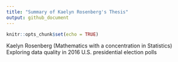 ```yaml
---
title: "Summary of Kaelyn Rosenberg's Thesis"
output: github_document
---
```


```r
knitr::opts_chunk$set(echo = TRUE)
```
Kaelyn Rosenberg (Mathematics with a concentration in Statistics)
Exploring data quality in 2016 U.S. presidential election polls